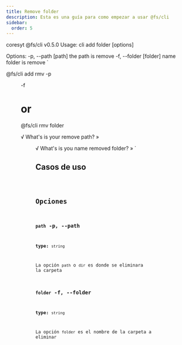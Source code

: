 ```yaml
---
title: Remove folder
description: Esta es una guía para como empezar a usar @fs/cli
sidebar:
  order: 5
---
```


coresyt @fs/cli v0.5.0
Usage: cli add folder [options]

Options:
  -p, --path [path]  the path is remove
  -f, --folder [folder]  name folder is remove
`

@fs/cli add rmv -p <dir> -f <folder>

# or

@fs/cli rmv folder

√ What's is your remove path? » <dir>
√ What's is you name removed folder? » <folder>
`

## Casos de uso
<Code code={ShowCases} lang="bash" title="Terminal" />

## Opciones

### `path` -p, --path
**type:** `string`

La opción `path` o `dir` es donde se eliminara la carpeta

### `folder` -f, --folder
**type:** `string`

La opción `folder` es el nombre de la carpeta a eliminar
